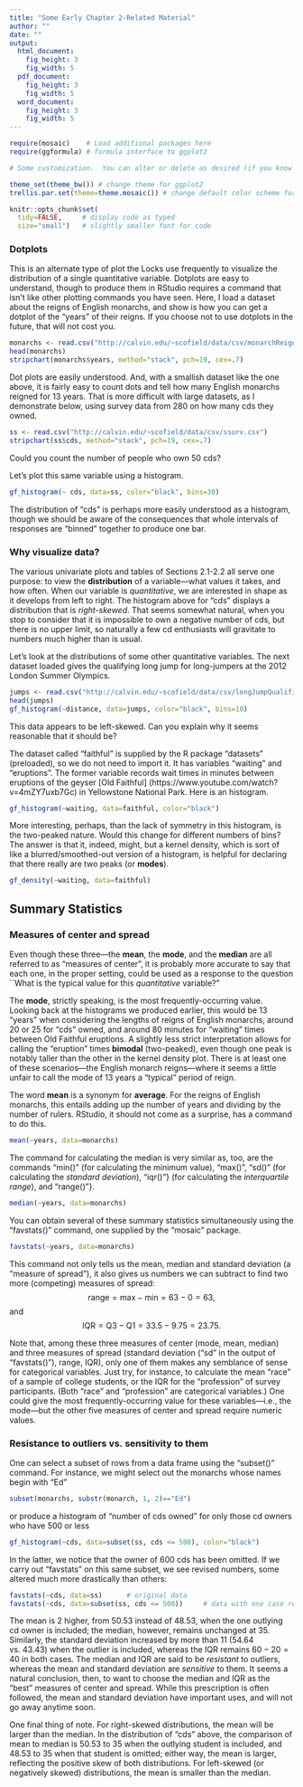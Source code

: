 ```yaml
---
title: "Some Early Chapter 2-Related Material"
author: ""
date: ""
output: 
  html_document:
    fig_height: 3
    fig_width: 5
  pdf_document:
    fig_height: 3
    fig_width: 5
  word_document:
    fig_height: 3
    fig_width: 5
---
```


```r
require(mosaic)    # Load additional packages here 
require(ggformula) # formula interface to ggplot2

# Some customization.  You can alter or delete as desired (if you know what you are doing).

theme_set(theme_bw()) # change theme for ggplot2
trellis.par.set(theme=theme.mosaic()) # change default color scheme for lattice

knitr::opts_chunk$set(
  tidy=FALSE,     # display code as typed
  size="small")   # slightly smaller font for code
```
### Dotplots
This is an alternate type of plot the Locks use frequently to visualize the distribution of a single quantitative variable.  Dotplots are easy to understand, though to produce them in RStudio requires a command that isn't like other plotting commands you have seen.  Here, I load a dataset about the reigns of English monarchs, and show is how you can get a dotplot of the "years" of their reigns.  If you choose not to use dotplots in the future, that will not cost you.
```r
monarchs <- read.csv("http://calvin.edu/~scofield/data/csv/monarchReigns.csv")
head(monarchs)
stripchart(monarchs$years, method="stack", pch=19, cex=.7)
```

Dot plots are easily understood.  And, with a smallish dataset like the one above, it is fairly easy to count dots and tell how many English monarchs reigned for 13 years. That is more difficult with large datasets, as I demonstrate below, using survey data from 280 on how many cds they owned.
```r
ss <- read.csv("http://calvin.edu/~scofield/data/csv/ssurv.csv")
stripchart(ss$cds, method="stack", pch=19, cex=.7)
```

Could you count the number of people who own 50 cds?

Let's plot this same variable using a histogram.
```r
gf_histogram(~ cds, data=ss, color="black", bins=30)
```

The distribution of "cds" is perhaps more easily understood as a histogram, though we should be aware of the consequences that whole intervals of responses are "binned" together to produce one bar.

### Why visualize data?
The various univariate plots and tables of Sections 2.1-2.2 all serve one purpose: to view the **distribution** of a variable---what values it takes, and how often.  When our variable is *quantitative*, we are interested in shape as it develops from left to right.  The histogram above for "cds" displays a distribution that is *right-skewed*.  That seems somewhat natural, when you stop to consider that it is impossible to own a negative number of cds, but there is no upper limit, so naturally a few cd enthusiasts will gravitate to numbers much higher than is usual.

Let's look at the distributions of some other quantitative variables. The next dataset loaded gives the qualifying long jump for long-jumpers at the 2012 London Summer Olympics.
```r
jumps <- read.csv("http://calvin.edu/~scofield/data/csv/longJumpQualifiers2012olympics.csv")
head(jumps)
gf_histogram(~distance, data=jumps, color="black", bins=10)
```

This data appears to be left-skewed.  Can you explain why it seems reasonable that it should be?

The dataset called "faithful" is supplied by the R package "datasets" (preloaded), so we do not need to import it.  It has variables "waiting" and "eruptions".  The former variable records wait times in minutes between eruptions of the geyser [Old Faithful] (https://www.youtube.com/watch?v=4mZY7uxb7Gc) in Yellowstone National Park.  Here is an histogram.
```r
gf_histogram(~waiting, data=faithful, color="black")
```

More interesting, perhaps, than the lack of symmetry in this histogram, is the two-peaked nature.  Would this change for different numbers of bins?  The answer is that it, indeed, might, but a kernel density, which is sort of like a blurred/smoothed-out version of a histogram, is helpful for declaring that there really are two peaks (or **modes**).
```r
gf_density(~waiting, data=faithful)
```

## Summary Statistics

### Measures of center and spread
Even though these three---the **mean**, the **mode**, and the **median** are all referred to as "measures of center", it is probably more accurate to say that each one, in the proper setting, could be used as a response to the question ``What is the typical value for this *quantitative* variable?"

The **mode**, strictly speaking, is the most frequently-occurring value.  Looking back at the histograms we produced earlier, this would be 13 "years" when considering the lengths of reigns of English monarchs, around 20 or 25 for "cds" owned, and around 80 minutes for "waiting" times between Old Faithful eruptions.  A slightly less strict interpretation allows for calling the "eruption" times **bimodal** (two-peaked), even though one peak is notably taller than the other in the kernel density plot.  There is at least one of these scenarios---the English monarch reigns---where it seems a little unfair to call the mode of 13 years a "typical" period of reign.

The word **mean** is a synonym for **average**.  For the reigns of English monarchs, this entails adding up the number of years and dividing by the number of rulers. RStudio, it should not come as a surprise, has a command to do this.
```r
mean(~years, data=monarchs)
```

The command for calculating the median is very similar as, too, are the commands "min()" (for calculating the minimum value), "max()", "sd()" (for calculating the *standard deviation*), "iqr()"} (for calculating the *interquartile range*), and "range()"}.
```r
median(~years, data=monarchs)
```

You can obtain several of these summary statistics simultaneously using the "favstats()" command, one supplied by the "mosaic" package.
```r
favstats(~years, data=monarchs)
```

This command not only tells us the mean, median and standard deviation (a "measure of spread"), it also gives us numbers we can subtract to find two more (competing) measures of spread:
$$ \mbox{range} = \mbox{max} - \mbox{min} = 63 - 0 = 63, $$
and
$$ \mbox{IQR} = \mbox{Q3} - \mbox{Q1} = 33.5 - 9.75 = 23.75. $$

Note that, among these three measures of center (mode, mean, median) and three measures of spread (standard deviation ("sd" in the output of "favstats()"), range, IQR), only one of them makes any semblance of sense for categorical variables. Just try, for instance, to calculate the mean "race" of a sample of college students, or the IQR for the "profession" of survey participants.  (Both "race" and "profession" are categorical variables.) One could give the most frequently-occurring value for these variables---i.e., the mode---but the other five measures of center and spread require numeric values.

### Resistance to outliers vs. sensitivity to them
One can select a subset of rows from a data frame using the "subset()" command. For instance, we might select out the monarchs whose names begin with "Ed"
```r
subset(monarchs, substr(monarch, 1, 2)=="Ed")
```
or produce a histogram of "number of cds owned" for only those cd owners who have 500 or less
```r
gf_histogram(~cds, data=subset(ss, cds <= 500), color="black")
```
In the latter, we notice that the owner of 600 cds has been omitted. If we carry out "favstats" on this same subset, we see revised numbers, some altered much more drastically than others:
```r
favstats(~cds, data=ss)      # original data
favstats(~cds, data=subset(ss, cds <= 500))     # data with one case removed
```

The mean is 2 higher, from 50.53 instead of 48.53, when the one outlying cd owner is included; the median, however, remains unchanged at 35.  Similarly, the standard deviation increased by more than 11 (54.64 vs. 43.43) when the outlier is included, whereas the IQR remains $60-20=40$ in both cases.  The median and IQR are said to be *resistant* to outliers, whereas the mean and standard deviation are *sensitive* to them. It seems a natural conclusion, then, to want to choose the median and IQR as the "best" measures of center and spread. While this prescription is often followed, the mean and standard deviation have important uses, and will not go away anytime soon.

One final thing of note. For right-skewed distributions, the mean will be larger than the median. In the distribution of "cds" above, the comparison of mean to median is 50.53 to 35 when the outlying student is included, and 48.53 to 35 when that student is omitted; either way, the mean is larger, reflecting the positive skew of both distributions. For left-skewed (or negatively skewed) distributions, the mean is smaller than the median.
